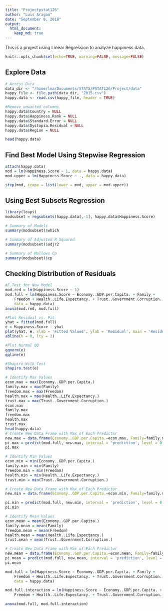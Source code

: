```yaml
---
title: "Projectpstat126"
author: "Luis Aragon"
date: "September 8, 2018"
output: 
  html_document:
    keep_md: true
---
```


This is a projest using Linear Regression to analyze happiness data.

```r
knitr::opts_chunk$set(echo=TRUE, warning=FALSE, message=FALSE)
```

## Explore Data
```r
# Access Data
data_dir <- "/home/lma/Documents/STATS/PSTAT126/Project/data"
happy_file <- file.path(data_dir, "2015.csv")
happy.data <- read.csv(happy_file, header = TRUE)

#Remove unwanted columns
happy.data$Country = NULL
happy.data$Happiness.Rank = NULL
happy.data$Standard.Error = NULL
happy.data$Dystopia.Residual = NULL
happy.data$Region = NULL

head(happy.data)
```

## Find Best Model Using Stepwise Regression
```r
attach(happy.data)
mod = lm(Happiness.Score ~ 1, data = happy.data)
mod.upper = lm(Happiness.Score ~ ., data = happy.data)

step(mod, scope = list(lower = mod, upper = mod.upper))
```

## Using Best Subsets Regression
```r
library(leaps)
modsubset = regsubsets(happy.data[,-1], happy.data$Happiness.Score)

# Summary of Models
summary(modsubset)$which

# Summary of Adjusted R Squared
summary(modsubset)$adjr2

# Summary of Mallows Cp
summary(modsubset)$cp
```
## Checking Distribution of Residuals
```r
#F Test for New Model
mod.red = lm(Happiness.Score ~ 1)
mod.full = lm(Happiness.Score ~ Economy..GDP.per.Capita. + Family + 
    Freedom + Health..Life.Expectancy. + Trust..Government.Corruption., 
    data = happy.data)
anova(mod.red, mod.full)

#Plot Residual vs. Fit
yhat = fitted(mod.full)
e = Happiness.Score - yhat
plot(yhat, e, xlab = 'Fitted Values', ylab = 'Residual', main = 'Residual vs Fit')
abline(h = 0, lty = 2)

#Plot Normal QQ
qqnorm(e)
qqline(e)

#Shapiro-Wilk Test
shapiro.test(e)
```

```r
# Identify Max Values
econ.max = max(Economy..GDP.per.Capita.)
family.max = max(Family)
freedom.max = max(Freedom)
health.max = max(Health..Life.Expectancy.)
trust.max = max(Trust..Government.Corruption.)
econ.max
family.max
freedom.max
health.max
trust.max
head(happy.data)
# Create New Data Frame with Max of Each Predictor
new.max = data.frame(Economy..GDP.per.Capita.=econ.max, Family=family.max, Freedom=freedom.max, Health..Life.Expectancy.=health.max, Trust..Government.Corruption.=trust.max)
pi.max = predict(mod.full, new.max, interval = 'prediction', level = 0.95)
pi.max
```

```r
# Identify Min Values
econ.min = min(Economy..GDP.per.Capita.)
family.min = min(Family)
freedom.min = min(Freedom)
health.min = min(Health..Life.Expectancy.)
trust.min = min(Trust..Government.Corruption.)

# Create New Data Frame with Max of Each Predictor
new.min = data.frame(Economy..GDP.per.Capita.=econ.min, Family=family.min, Freedom=freedom.min, Health..Life.Expectancy.=health.min, Trust..Government.Corruption.=trust.min)

pi.min = predict(mod.full, new.min, interval = 'prediction', level = 0.95)
pi.min
```

```r
# Identify Mean Values
econ.mean = mean(Economy..GDP.per.Capita.)
family.mean = mean(Family)
freedom.mean = mean(Freedom)
health.mean = mean(Health..Life.Expectancy.)
trust.mean = mean(Trust..Government.Corruption.)

# Create New Data Frame with Max of Each Predictor
new.mean = data.frame(Economy..GDP.per.Capita.=econ.mean, Family=family.mean, Freedom=freedom.mean, Health..Life.Expectancy.=health.mean, Trust..Government.Corruption.=trust.mean)
pi.mean = predict(mod.full, new.mean, interval = 'prediction', level = 0.95)
pi.mean
```

```r
mod.full = lm(Happiness.Score ~ Economy..GDP.per.Capita. + Family + 
    Freedom + Health..Life.Expectancy. + Trust..Government.Corruption., 
    data = happy.data)

mod.full.interaction = lm(Happiness.Score ~ Economy..GDP.per.Capita. + Family + 
    Freedom + Health..Life.Expectancy. + Trust..Government.Corruption. + Economy..GDP.per.Capita.*Family + Economy..GDP.per.Capita.*Freedom + Economy..GDP.per.Capita.*Health..Life.Expectancy. + Economy..GDP.per.Capita.*Trust..Government.Corruption., data = happy.data)

anova(mod.full, mod.full.interaction)

```

